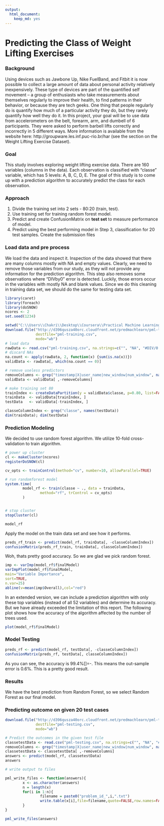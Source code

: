 ```yaml
---
output:
  html_document:
    keep_md: yes
---
```


# Predicting the Class of Weight Lifting Exercises

### Background

Using devices such as Jawbone Up, Nike FuelBand, and Fitbit it is now possible to collect a large amount of data about personal activity relatively inexpensively. These type of devices are part of the quantified self movement – a group of enthusiasts who take measurements about themselves regularly to improve their health, to find patterns in their behavior, or because they are tech geeks. One thing that people regularly do is quantify how much of a particular activity they do, but they rarely quantify how well they do it. In this project, your goal will be to use data from accelerometers on the belt, forearm, arm, and dumbell of 6 participants. They were asked to perform barbell lifts correctly and incorrectly in 5 different ways. More information is available from the website here: http://groupware.les.inf.puc-rio.br/har (see the section on the Weight Lifting Exercise Dataset). 

### Goal

This study involves exploring weight lifting exercise data. There are 160 variables (columns in the data). Each observation is classified with "classe" variable, which has 5 levels: A, B, C, D, E. The goal of this study is to come up with a prediction algorithm to accurately predict the class for each observation.

### Approach

1. Divide the training set into 2 sets - 80:20 (train, test).  
2. Use training set for training random forest model.
3. Predict and create ConfusionMatrix on **test set** to measure performance of model.
4. Predict using the best performing model in Step 3, classification for 20 test samples. Create the submission files

### Load data and pre process

We load the data and inspect it. Inspection of the data showed that there are many columns mostly with NA and empty values. Clearly, we need to remove those variables from our study, as they will not provide any information for the prediction algorithm. This step also removes some observations where "DIVby0" error is detected. Luckily, those errors occur in the variables with mostly NA and blank values. Since we do this cleaning in training data set, we should do the same for testing data set.

```r
library(caret) 
library(foreach)
library(doSNOW)
ncores <- 2
set.seed(1234)
```

```r
setwd("C:\\Users\\Chakri\\Desktop\\Coursera\\Practical Machine Learning")
download.file("http://d396qusza40orc.cloudfront.net/predmachlearn/pml-training.csv",
              destfile="pml-training.csv",
              mode="wb")
# load data
rawData <- read.csv("pml-training.csv", na.strings=c("", "NA", "#DIV/0!"))
# discard NAs
na.count <- apply(rawData, 2, function(x) {sum(is.na(x))}) 
validData <- rawData[, which(na.count == 0)]

# remove useless predictors
removeColumns <- grep("timestamp|X|user_name|new_window|num_window", names(validData))
validData <- validData[ ,-removeColumns]

# make training set 80
trainIndex <- createDataPartition(y = validData$classe, p=0.80, list=FALSE)
trainData  <- validData[trainIndex, ]
testData   <- validData[-trainIndex, ]

classeColumnIndex <- grep("classe", names(testData))
dim(trainData); dim(testData)

```

### Prediction Modeling

We decided to use random forest algorithm. We utilize 10-fold cross-validation to train algorithm.

```r
# power up cluster
cl <- makeCluster(ncores)
registerDoSNOW(cl)

cv_opts <- trainControl(method="cv", number=10, allowParallel=TRUE)

# run randomforest model
system.time(
        model_rf <- train(classe ~ ., data = trainData, 
                method="rf", trControl = cv_opts)
        )


# stop cluster
stopCluster(cl)

model_rf

```

Apply the model on the train data set and see how it performs.

```r

preds_rf_train <- predict(model_rf, trainData[, -classeColumnIndex])
confusionMatrix(preds_rf_train, trainData[, classeColumnIndex])

```

Woh, thats pretty good accuracy. So we are glad we pick random forest.

```r
imp <- varImp(model_rf$finalModel)
varImpPlot(model_rf$finalModel,
main="Variable Importance",
sort=TRUE,
n.var=25)
abline(v=mean(imp$Overall),col="red")

```

In an extended version, we can include a prediction algorithm with only these top variables (instead of all 52 variables) and determine its accuracy. But we have already exceeded the limitation of this report. The following plot shows how the accuracy of the algorithm affected by the number of trees used.

```r
plot(model_rf$finalModel)
```

### Model Testing

```r
preds_rf <- predict(model_rf, testData[, -classeColumnIndex])
confusionMatrix(preds_rf, testData[, classeColumnIndex])
```

As you can see, the accuracy is 99.4%[]=-. This means the out-sample error is 0.6%. This is a pretty good result.

### Results

We have the best prediction from Random Forest, so we select Random Forest as our final model.

### Predicting outcome on given 20 test cases
```r
download.file("http://d396qusza40orc.cloudfront.net/predmachlearn/pml-testing.csv",
              destfile="pml-testing.csv",
              mode="wb")

# Predict the outcomes in the given test file
classetestData <- read.csv("pml-testing.csv", na.strings=c("", "NA", "#DIV/0!"))
removeColumns <- grep("timestamp|X|user_name|new_window|num_window", names(classetestData))
classetestData <- classetestData[ ,-removeColumns]
answers <- predict(model_rf, classetestData)
answers

# write output to files

pml_write_files <- function(answers){
        x <- as.character(answers)
        n = length(x)
        for(i in 1:n){
                filename = paste0("problem_id_",i,".txt")
                write.table(x[i],file=filename,quote=FALSE,row.names=FALSE,col.names=FALSE)
        }
}

pml_write_files(answers)

```
